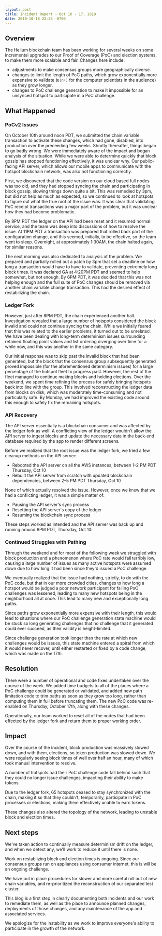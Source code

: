 ```yaml
---
layout: post
title: Incident Report - Oct 10 - 17, 2019
date: 2019-10-18 22:36 -0700
---
```


## Overview

The Helium blockchain team has been working for several weeks on some incremental upgrades to our
Proof of Coverage (PoC) and election systems, to make them more scalable and fair. Changes here
include:

<!--truncate-->

- adjustments to make consensus groups more geographically diverse.
- changes to limit the length of PoC paths, which grow exponentially more expensive to validate
  (`O(n²)` for the computer scientists in the audience) as they grow longer.
- changes to PoC challenge generation to make it impossible for an unsynced hotspot to participate
  in a PoC challenge.

## What Happened

### PoCv2 Issues

On October 10th around noon PDT, we submitted the chain variable transaction to activate these
changes, which had gone, disabled, into production over the preceeding few weeks. Shortly
thereafter, things began to go badly wrong. We were immediately aware of the impact and began
analysis of the situation. While we were able to determine quickly that block gossip has stopped
functioning effectively, it was unclear why. Our public-facing API server, which allows our mobile
apps to communicate with the hotspot blockchain network, was also not functioning correctly.

First, we discovered that the code version on our cloud based full nodes was too old, and they had
stopped syncing the chain and participating in block gossip, slowing things down quite a bit. This
was remedied by 3pm, but did not help as much as expected, so we continued to look at hotspots to
figure out what the true root of the issue was. It was clear that validating PoC receipt
transactions was a major part of the problem, but it was unclear how they had become problematic.

By 8PM PDT the ledger on the API had been reset and it resumed normal service, and the team was deep
into discussions of how to resolve the issue. At 11PM PDT a transaction was prepared that rolled
back part of the configuration change, and this seemed, initially, to be effective, so the team went
to sleep. Overnight, at approximately 1:30AM, the chain halted again, for similar reasons.

The next morning was also dedicated to analysis of the problem. We prepared and partially rolled out
a patch by 3pm that set a deadline on how long a transaction would have to have to validate,
preventing extremely long block times. It was declared GA at 4:20PM PDT and seemed to help somewhat,
but not enough. By 6PM PDT, it was decided that this was not helping enough and the full suite of
PoC changes should be removed via another chain variable change transaction. This had the desired
effect of restabilizing the chain.

### Ledger Fork

However, just after 8PM PDT, the chain experienced another halt. Investigation revealed that a large
number of hotspots considered the block invalid and could not continue syncing the chain. While we
initially feared that this was related to the earlier problems, it turned out to be unrelated. We
have been dealing with long-term determinism issues surrounding retained floating point values and
list ordering diverging over time for a while now, and this was another in the same category.

Our initial response was to skip past the invalid block that had been generated, but the block that
the consensus group subsequently generated proved impossible (for the aforementioned determinism
issues) for a large percentage of the hotspot fleet to progress past. However, the rest of the fleet
managed to continue making blocks and holding elections. Over the weekend, we spent time refining
the process for safely bringing hotspots back into line with the group. This involved reconstructing
the ledger data from blocks on disk, which was moderately time-consuming and not particularly safe.
By Monday, we had improved the existing code around this enough to safely fix the remaining
hotspots.

### API Recovery

The API server essentially is a blockchain consumer and was affected by the ledger fork as well. A
conflicting view of the ledger wouldn't allow the API server to ingest blocks and update the
necessary data in the back-end database required by the app to render different screens.

Before we realized that the root issue was the ledger fork, we tried a few cleanup methods on the
API server:

- Rebooted the API server on all the AWS instances, between 1–2 PM PDT Thursday, Oct 10
- Rebuilt the API server from scratch with updated blockchain dependencies, between 2–5 PM PDT
  Thursday, Oct 10

None of which actually resolved the issue. However, once we knew that we had a conflicting ledger,
it was a simple matter of:

- Pausing the API server's sync process
- Resetting the API server's copy of the ledger
- Resuming the blockchain sync process

These steps worked as intended and the API server was back up and running around 8PM PDT, Thursday,
Oct 10.

### Continued Struggles with Pathing

Through the weekend and for most of the following week we struggled with block production and a
phenomenon where PoC rate would fall terribly low, causing a large number of issues as many active
hotspots were assumed down due to how long it had been since they'd issued a PoC challenge.

We eventually realized that the issue had nothing, strictly, to do with the PoC code, but that in
our more crowded cities, changes to how long a hotspot would be judged a poor network participant
for failing PoC challenges was lessened, leading to many new hotspots being in the neighborhood all
at once. This lead to many new and exceptionally long paths.

Since paths grow exponentially more expensive with their length, this would lead to situations where
our PoC challenge generation state machine would be stuck so long generating challenges that no
challenge that it generated could ever succeed, as their validity is height-limited.

Since challenge generation took longer than the rate at which new challenges would be issues, this
state machine entered a spiral from which it would never recover, until either restarted or fixed by
a code change, which was made on the 17th.

## Resolution

There were a number of operational and code fixes undertaken over the course of the week. We added
time budgets to all of the places where a PoC challenge could be generated or validated, and added
new path limitation code to trim paths as soon as they grow too long, rather than computing them in
full before truncating them. The new PoC code was re-enabled on Thursday, October 17th, along with
these changes.

Operationally, our team worked to reset all of the nodes that had been effected by the ledger fork
and return them to proper working order.

## Impact

Over the course of the incident, block production was massively slowed down, and with them,
elections, so token production was slowed down. We were regularly seeing block times of well over
half an hour, many of which took manual intervention to resolve.

A number of hotspots had their PoC challenge code fall behind such that they could no longer issue
challenges, impacting their ability to make tokens.

Due to the ledger fork, 65 hotspots ceased to stay synchronized with the chain, making it so that
they couldn't, temporarily, participate in PoC processes or elections, making them effectively
unable to earn tokens.

These changes also altered the topology of the network, leading to unstable block and election
times.

## Next steps

We've taken action to continually measure determinism drift on the ledger, and when we detect any,
we'll work to reduce it until there is none.

Work on restablizing block and election times is ongoing. Since our consensus groups run on
appliances using consumer internet, this is will be an ongoing challenge.

We have put in place procedures for slower and more careful roll out of new chain variables, and
re-prioritized the reconstruction of our separated test cluster.

This blog is a first step in clearly documenting both incidents and our work to remediate them, as
well as the place to announce planned changes, deployments of those changes, and any maintenance of
the app and associated services.

We apologize for the instability as we work to improve everyone's ability to participate in the
growth of the network.
